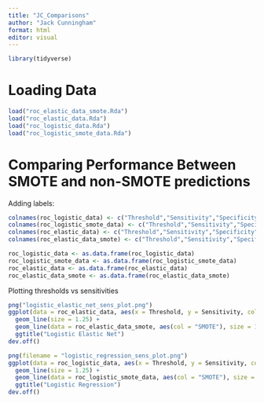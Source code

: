 ```yaml
---
title: "JC_Comparisons"
author: "Jack Cunningham"
format: html
editor: visual
---
```


```r
library(tidyverse)
```

# Loading Data

```r
load("roc_elastic_data_smote.Rda")
load("roc_elastic_data.Rda")
load("roc_logistic_data.Rda")
load("roc_logistic_smote_data.Rda")
```

# Comparing Performance Between SMOTE and non-SMOTE predictions

Adding labels:

```r
colnames(roc_logistic_data) <- c("Threshold","Sensitivity","Specificity")
colnames(roc_logistic_smote_data) <- c("Threshold","Sensitivity","Specificity")
colnames(roc_elastic_data) <- c("Threshold","Sensitivity","Specificity")
colnames(roc_elastic_data_smote) <- c("Threshold","Sensitivity","Specificity")

roc_logistic_data <- as.data.frame(roc_logistic_data)
roc_logistic_smote_data <- as.data.frame(roc_logistic_smote_data)
roc_elastic_data <- as.data.frame(roc_elastic_data)
roc_elastic_data_smote <- as.data.frame(roc_elastic_data_smote)
```

Plotting thresholds vs sensitivities

```r
png("logistic_elastic_net_sens_plot.png")
ggplot(data = roc_elastic_data, aes(x = Threshold, y = Sensitivity, col = "Unchanged")) +
  geom_line(size = 1.25) +
  geom_line(data = roc_elastic_data_smote, aes(col = "SMOTE"), size = 1.25) +
  ggtitle("Logistic Elastic Net")
dev.off()
```

```r
png(filename = "logistic_regression_sens_plot.png")
ggplot(data = roc_logistic_data, aes(x = Threshold, y = Sensitivity, col = "Unchanged")) +
  geom_line(size = 1.25) +
  geom_line(data = roc_logistic_smote_data, aes(col = "SMOTE"), size = 1.25) +
  ggtitle("Logistic Regression")
dev.off()
```
